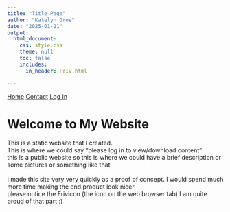 ```yaml
---
title: "Title Page"
author: "Katelyn Groe"
date: "2025-01-21"
output:
  html_document:
    css: style.css
    theme: null
    toc: false
    includes:
      in_header: Friv.html

---
```


<nav>
  <a href="index.html">Home</a>
  <a href="contact.html">Contact</a>
  <a href="LogIn.html">Log In</a>
</nav>


<p style="margin-bottom: 20px;">

# Welcome to My Website


This is a static website that I created.
<br>This is where we could say "please log in to view/download content"
<br> this is a public website so this is where we could have a brief description or some pictures or something like that
<br><br> I made this site very very quickly as a proof of concept.  I would spend much more time making the end product look nicer 
<br> please notice the Frivicon (the icon on the web browser tab) I am quite proud of that part :) 








